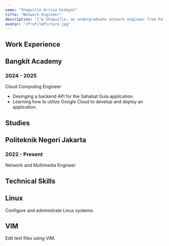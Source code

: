 ```yaml
---
name: "Shaquille Arriza Hidayat"
title: "Network Engineer"
description: "I’m Shaquille, an undergraduate network engineer from Politeknik Negeri Jakarta. My passion is Linux and VIM."
avatar: "/ProfilePicture.jpg"
---
```


<article>

# Work Experience

## Bangkit Academy

### 2024 - 2025

Cloud Computing Engineer

- Desinging a backend API for the Sahabat Gula application.
- Learning how to utilize Google Cloud to develop and deploy an application.

</article>
<article>

# Studies

## Politeknik Negeri Jakarta

### 2022 - Present

Network and Multimedia Engineer

</article>
<article>

# Technical Skills

## Linux

Configure and administrate Linux systems.

## VIM

Edit text files using VIM.

</article>
